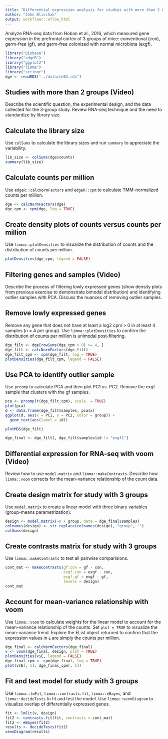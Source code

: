 ```yaml
---
title: "Differential expression analysis for studies with more than 2 groups"
author: "John Blischak"
output: workflowr::wflow_html
---
```





Analyze RNA-seq data from Hoban et al., 2016, which measured gene expression in
the prefrontal cortex of 3 groups of mice: conventional (con), germ-free (gf),
and germ-free colonized with normal microbiota (exgf).

```r
library("Biobase")
library("edgeR")
library("ggplot2")
library("limma")
library("stringr")
dge <- readRDS("../data/ch03.rds")
```

## Studies with more than 2 groups (Video)

Describe the scientific question, the experimental design, and the data
collected for the 3-group study. Review RNA-seq technique and the need to
standardize by library size.

## Calculate the library size

Use `colSums` to calculate the library sizes and run `summary` to appreciate the
variability.

```r
lib_size <- colSums(dge$counts)
summary(lib_size)
```

## Calculate counts per million

Use `edgeR::calcNormFactors` and `edgeR::cpm` to calculate TMM-normalized counts
per million.

```r
dge <- calcNormFactors(dge)
dge_cpm <- cpm(dge, log = TRUE)
```

## Create density plots of counts versus counts per million

Use `limma::plotDensities` to visualize the distribution of counts and the
distribution of counts per million.

```r
plotDensities(dge_cpm, legend = FALSE)
```

## Filtering genes and samples (Video)

Describe the process of filtering lowly expressed genes (show density plots from
previous exercise to demonstrate bimodal distribution) and identifying outlier
samples with PCA. Discuss the nuances of removing outlier samples.

## Remove lowly expressed genes

Remove any gene that does not have at least a log2 cpm > 0 in at least 4 samples
(n = 4 per group). Use `limma::plotDensities` to confirm the distribution of
counts per million is unimodal post-filtering.

```r
dge_filt <- dge[rowSums(dge_cpm > 0) >= 4, ]
dge_filt <- calcNormFactors(dge_filt)
dge_filt_cpm <- cpm(dge_filt, log = TRUE)
plotDensities(dge_filt_cpm, legend = FALSE)
```

## Use PCA to identify outlier sample

Use `prcomp` to calculate PCA and then plot PC1 vs. PC2. Remove the exgf sample
that clusters with the gf samples.

```r
pca <- prcomp(t(dge_filt_cpm), scale. = TRUE)
plot(pca)
d <- data.frame(dge_filt$samples, pca$x)
ggplot(d, aes(x = PC1, y = PC2, color = group)) +
  geom_text(aes(label = id))

plotMDS(dge_filt)

dge_final <- dge_filt[, dge_filt$samples$id != "exgf1"]
```

## Differential expression for RNA-seq with voom (Video)

Review how to use `model.matrix` and `limma::makeContrasts`. Describe how
`limma::voom` corrects for the mean-variance relationship of the count data.

## Create design matrix for study with 3 groups

Use `model.matrix` to create a linear model with three binary variables
(group-means parametrization).

```r
design <- model.matrix(~0 + group, data = dge_final$samples)
colnames(design) <- str_replace(colnames(design), "group", "")
colSums(design)
```

## Create contrasts matrix for study with 3 groups

Use `limma::makeContrasts` to test all pairwise comparisions.

```r
cont_mat <- makeContrasts(gf.con = gf - con,
                          exgf.con = exgf - con,
                          exgf.gf = exgf - gf,
                          levels = design)
cont_mat
```

## Account for mean-variance relationship with voom

Use `limma::voom` to calculate weights for the linear model to account for the
mean-variance relationship of the counts. Set `plot = TRUE` to visualize the
mean-variance trend. Explore the EList object returned to confirm that the
expression values in `E` are simply the counts per million.

```r
dge_final <- calcNormFactors(dge_final)
v <- voom(dge_final, design, plot = TRUE)
plotDensities(v$E, legend = FALSE)
dge_final_cpm <- cpm(dge_final, log = TRUE)
plot(v$E[, 1], dge_final_cpm[, 1])
```

## Fit and test model for study with 3 groups

Use `limma::lmFit`, `limma::contrasts.fit`, `limma::eBayes`, and
`limma::decideTests` to fit and test the model. Use `limma::vennDiagram` to
visualize overlap of differentially expressed genes.

```r
fit <- lmFit(v, design)
fit2 <- contrasts.fit(fit, contrasts = cont_mat)
fit2 <- eBayes(fit2)
results <- decideTests(fit2)
vennDiagram(results)
```


